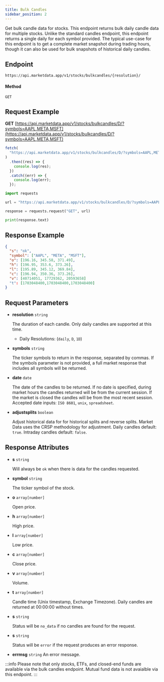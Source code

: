 ```yaml
---
title: Bulk Candles
sidebar_position: 2
---
```


Get bulk candle data for stocks. This endpoint returns bulk daily candle data for multiple stocks. Unlike the standard candles endpoint, this endpoint returns a single daily for each symbol provided. The typical use-case for this endpoint is to get a complete market snapshot during trading hours, though it can also be used for bulk snapshots of historical daily candles.


## Endpoint

    https://api.marketdata.app/v1/stocks/bulkcandles/{resolution}/

#### Method

    GET

## Request Example

<Tabs>
<TabItem value="HTTP" label="HTTP" default>

**GET** [https://api.marketdata.app/v1/stocks/bulkcandles/D/?symbols=AAPL,META,MSFT](https://api.marketdata.app/v1/stocks/bulkcandles/D/?symbols=AAPL,META,MSFT)

</TabItem>
<TabItem value="NodeJS" label="NodeJS">

```js title="app.js"
fetch(
  "https://api.marketdata.app/v1/stocks/bulkcandles/D/?symbols=AAPL,META,MSFT"
)
  .then((res) => {
    console.log(res);
  })
  .catch((err) => {
    console.log(err);
  });
```

</TabItem>
<TabItem value="Python" label="Python">

```python title="app.py"
import requests

url = "https://api.marketdata.app/v1/stocks/bulkcandles/D/?symbols=AAPL,META,MSFT"

response = requests.request("GET", url)

print(response.text)
```

</TabItem>
</Tabs>

## Response Example

```json
{
  "s": "ok",
  "symbol": ["AAPL", "META", "MSFT"],
  "o": [196.16, 345.58, 371.49],
  "h": [196.95, 353.6, 373.26],
  "l": [195.89, 345.12, 369.84],
  "c": [196.94, 350.36, 373.26],
  "v": [40714051, 17729362, 20593658]
  "t": [1703048400,1703048400,1703048400]
}

```

## Request Parameters

<Tabs>
<TabItem value="required" label="Required" default>

- **resolution** `string`

  The duration of each candle. Only daily candles are supported at this time.

  - Daily Resolutions: (`daily`, `D`, `1D`)

</TabItem>
<TabItem value="Optional" label="Optional">

- **symbols** `string`

  The ticker symbols to return in the response, separated by commas. If the symbols parameter is not provided, a full market response that includes all symbols will be returned.

- **date** `date`

  The date of the candles to be returned. If no date is specified, during market hours the candles returned will be from the current session. If the market is closed the candles will be from the most recent session. Accepted date inputs: `ISO 8601`, `unix`, `spreadsheet`.

- **adjustsplits** `boolean`

  Adjust historical data for for historical splits and reverse splits. Market Data uses the CRSP methodology for adjustment.
  Daily candles default: `true`.
  Intraday candles default: `false`.

</TabItem>
</Tabs>

## Response Attributes

<Tabs>
<TabItem value="Success" label="Success" default>

- **s** `string`

  Will always be `ok` when there is data for the candles requested.

- **symbol** `string`

  The ticker symbol of the stock.

- **o** `array[number]`

  Open price.

- **h** `array[number]`

  High price.

- **l** `array[number]`

  Low price.

- **c** `array[number]`

  Close price.

- **v** `array[number]`

  Volume.

- **t** `array[number]`

  Candle time (Unix timestamp, Exchange Timezone). Daily candles are returned at 00:00:00 without times.

</TabItem>
<TabItem value="NoData" label="No Data">

- **s** `string`

  Status will be `no_data` if no candles are found for the request.

</TabItem>
<TabItem value="Error" label="Error">

- **s** `string`

  Status will be `error` if the request produces an error response.

- **errmsg** `string`
  An error message.

</TabItem>
</Tabs>

:::info
Please note that only stocks, ETFs, and closed-end funds are available via the bulk candles endpoint. Mutual fund data is not avaialble via this endpoint.
:::
